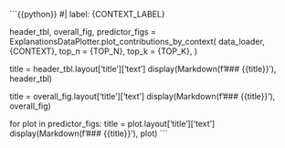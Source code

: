 ```{{python}}
#| label: {CONTEXT_LABEL}

header_tbl, overall_fig, predictor_figs = ExplanationsDataPlotter.plot_contributions_by_context(
    data_loader,
    {CONTEXT},
    top_n = {TOP_N},
    top_k = {TOP_K},
)

title = header_tbl.layout['title']['text']
display(Markdown(f'### {{title}}'), header_tbl)

title = overall_fig.layout['title']['text']
display(Markdown(f'### {{title}}'), overall_fig)

for plot in predictor_figs:
    title = plot.layout['title']['text']
    display(Markdown(f'### {{title}}'), plot)
```